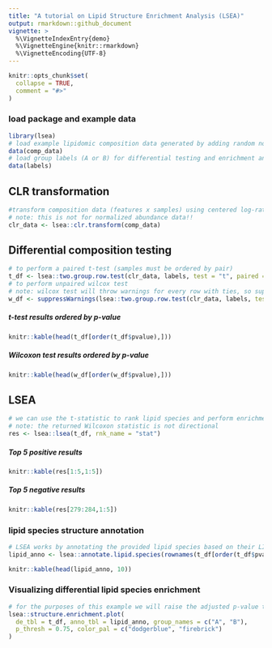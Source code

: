 ```yaml
---
title: "A tutorial on Lipid Structure Enrichment Analysis (LSEA)"
output: rmarkdown::github_document
vignette: >
  %\VignetteIndexEntry{demo}
  %\VignetteEngine{knitr::rmarkdown}
  %\VignetteEncoding{UTF-8}
---
```


```r
knitr::opts_chunk$set(
  collapse = TRUE,
  comment = "#>"
)
```
### load package and example data
```r
library(lsea)
# load example lipidomic composition data generated by adding random noise to real data
data(comp_data)
# load group labels (A or B) for differential testing and enrichment analysis
data(labels)
```
## CLR transformation
```r
#transform composition data (features x samples) using centered log-ratio transformation
# note: this is not for normalized abundance data!!
clr_data <- lsea::clr.transform(comp_data)
```
## Differential composition testing
```r
# to perform a paired t-test (samples must be ordered by pair)
t_df <- lsea::two.group.row.test(clr_data, labels, test = "t", paired = TRUE)
# to perform unpaired wilcox test
# note: wilcox test will throw warnings for every row with ties, so suppress those warnings
w_df <- suppressWarnings(lsea::two.group.row.test(clr_data, labels, test = "w", paired = FALSE))
```
##### t-test results ordered by p-value
```r
knitr::kable(head(t_df[order(t_df$pvalue),]))
```
##### Wilcoxon test results ordered by p-value
```r
knitr::kable(head(w_df[order(w_df$pvalue),]))
```
## LSEA
```r
# we can use the t-statistic to rank lipid species and perform enrichment analysis using the GSEA algorithm
# note: the returned Wilcoxon statistic is not directional
res <- lsea::lsea(t_df, rnk_name = "stat")
```
##### Top 5 positive results
```r
knitr::kable(res[1:5,1:5])
```
##### Top 5 negative results
```r
knitr::kable(res[279:284,1:5])
```
### lipid species structure annotation
```r
# LSEA works by annotating the provided lipid species based on their LIPIDMAPS-style name
lipid_anno <- lsea::annotate.lipid.species(rownames(t_df[order(t_df$pvalue),]))
```

```r
knitr::kable(head(lipid_anno, 10))
```
### Visualizing differential lipid species enrichment
```r
# for the purposes of this example we will raise the adjusted p-value threshold
lsea::structure.enrichment.plot(
  de_tbl = t_df, anno_tbl = lipid_anno, group_names = c("A", "B"),
  p_thresh = 0.75, color_pal = c("dodgerblue", "firebrick")
)
```

